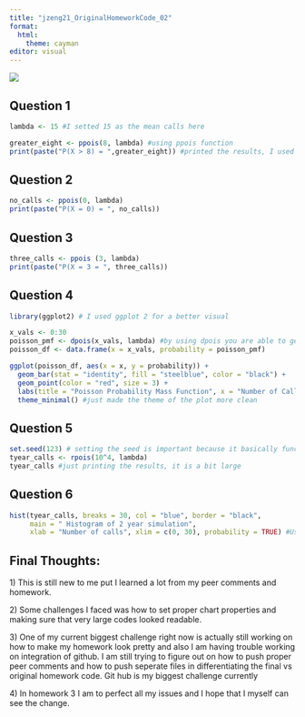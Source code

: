 ```yaml
---
title: "jzeng21_OriginalHomeworkCode_02"
format:
  html:
    theme: cayman
editor: visual
---
```


![](images/babytiti.png)

## Question 1

```r
lambda <- 15 #I setted 15 as the mean calls here

greater_eight <- ppois(8, lambda) #using ppois function 
print(paste("P(X > 8) = ",greater_eight)) #printed the results, I used print paste because there is both a string and numerical value in the print so it needs to be able to take both types.
```

## Question 2

```r
no_calls <- ppois(0, lambda) 
print(paste("P(X = 0) = ", no_calls))
```

## Question 3

```r
three_calls <- ppois (3, lambda)
print(paste("P(X = 3 = ", three_calls))
```

## Question 4

```r
library(ggplot2) # I used ggplot 2 for a better visual

x_vals <- 0:30
poisson_pmf <- dpois(x_vals, lambda) #by using dpois you are able to get the exact values of x_vals, ppois would have given the probabilties against another x value
poisson_df <- data.frame(x = x_vals, probability = poisson_pmf)

ggplot(poisson_df, aes(x = x, y = probability)) +
  geom_bar(stat = "identity", fill = "steelblue", color = "black") + 
  geom_point(color = "red", size = 3) +  
  labs(title = "Poisson Probability Mass Function", x = "Number of Calls", y = "Probability") + #labs just means labels
  theme_minimal() #just made the theme of the plot more clean 


```

## Question 5

```r
set.seed(123) # setting the seed is important because it basically functions as a limiter to the randomization. If you don't set the seed you will baisically get random numbers everytime
tyear_calls <- rpois(10^4, lambda) 
tyear_calls #just printing the results, it is a bit large
```

## Question 6

```r
hist(tyear_calls, breaks = 30, col = "blue", border = "black",
     main = " Histogram of 2 year simulation",
     xlab = "Number of calls", xlim = c(0, 30), probability = TRUE) #Used hist function to create a simple hist graph
```

## Final Thoughts:

1\) This is still new to me put I learned a lot from my peer comments and homework.

2\) Some challenges I faced was how to set proper chart properties and making sure that very large codes looked readable.

3\) One of my current biggest challenge right now is actually still working on how to make my homework look pretty and also I am having trouble working on integration of github. I am still trying to figure out on how to push proper peer comments and how to push seperate files in differentiating the final vs original homework code. Git hub is my biggest challenge currently

4\) In homework 3 I am to perfect all my issues and I hope that I myself can see the change.
